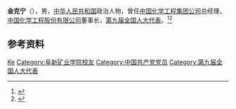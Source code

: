 '''金克宁'''（{{bd|1951年|5月|}}），男，[[中华人民共和国|中华人民共和国]]政治人物，曾任[[中国化学工程集团公司|中国化学工程集团公司]]总经理，[[中国化学工程股份有限公司|中国化学工程股份有限公司]]董事长，[[第九届全国人大代表|第九届全国人大代表]]。<ref>{{Cite book|title=中华人民共和国职官志|author=何虎生, 李耀东, 向常福主编|publisher=中国社会出版社|year=2003|isbn=9787800883934|location=北京|pages=}}</ref><ref>{{Cite web|title=中国化学(601117)公司高管|url=http://vip.stock.finance.sina.com.cn/corp/view/vCI_CorpManagerInfo.php?stockid=sh601117&Pcode=30055726&Name=%25BD%25F0%25BF%25CB%25C4%25FE|accessdate=2020-10-03|work=新浪财经}}</ref>

== 参考资料 ==
{{reflist}}

{{中国人物小作品}}
{{1997届中央党校一年制中青年干部培训班}}

{{Authority control}}
{{DEFAULTSORT:Jin金}}
[[Category:金姓|Ke]]
[[Category:阜新矿业学院校友|Category:阜新矿业学院校友]]
[[Category:中国共产党党员|Category:中国共产党党员]]
[[Category:第九届全国人大代表|Category:第九届全国人大代表]]